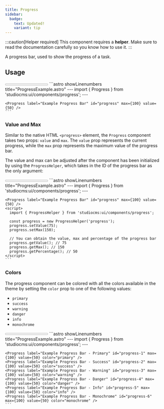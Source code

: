```yaml
---
title: Progress
sidebar:
  badge:
    text: Updated!
    variant: tip
---
```



:::caution[Helper required]
This component requires a **helper**. Make sure to read the documentation carefully so you know how to use it.
:::

A progress bar, used to show the progress of a task.

## Usage

<Tabs>
  <TabItem label="Preview">
    <PreviewCard>
      <Progress label="Example Progress Bar 1" id="prog-1" max={100} value={50} />
    </PreviewCard>
  </TabItem>
  <TabItem label="Code">
    ```astro showLinenumbers title="ProgressExample.astro"
    ---
    import { Progress } from 'studiocms:ui/components/progress';
    ---

    <Progress label="Example Progress Bar" id="progress" max={100} value={50} />
    ```
  </TabItem>
</Tabs>

### Value and Max

Similar to the native HTML `<progress>` element, the `Progress` component takes two props: `value` and `max`. The `value` prop represents the current progress, while the `max` prop represents the maximum value of the progress bar.

The value and max can be adjusted after the component has been initialized by using the `ProgressHelper`, which takes in the ID of the progress bar as the only argument:

<Tabs>
  <TabItem label="Preview">
    <PreviewCard>
      <Progress label="Example Progress Bar 2" id="prog-2" max={100} value={50} />
    </PreviewCard>
  </TabItem>
  <TabItem label="Code">
    ```astro showLinenumbers title="ProgressExample.astro"
    ---
    import { Progress } from 'studiocms:ui/components/progress';
    ---

    <Progress label="Example Progress Bar" id="progress" max={100} value={50} />
    <script>
      import { ProgressHelper } from 'studiocms:ui/components/progress';

      const progress = new ProgressHelper('progress');
      progress.setValue(75);
      progress.setMax(150);

      // You can obtain the value, max and percentage of the progress bar
      progress.getValue(); // 75
      progress.getMax(); // 150
      progress.getPercentage(); // 50
    </script>
    ```
  </TabItem>
</Tabs>

### Colors

The progress component can be colored with all the colors available in the theme by setting the `color` prop to one of the following values:

- `primary`
- `success`
- `warning`
- `danger`
- `info`
- `monochrome`

<Tabs>
  <TabItem label="Preview">
    <PreviewCard>
      <Progress label="Example Progress Bar 3" id="prog-3" max={100} value={50} color="primary" />
      <Progress label="Example Progress Bar 4" id="prog-3" max={100} value={50} color="success" />
      <Progress label="Example Progress Bar 5" id="prog-4" max={100} value={50} color="warning" />
      <Progress label="Example Progress Bar 6" id="prog-3" max={100} value={50} color="danger" />
      <Progress label="Example Progress Bar 7" id="prog-4" max={100} value={50} color="info" />
      <Progress label="Example Progress Bar 8" id="prog-3" max={100} value={50} color="monochrome" />
    </PreviewCard>
  </TabItem>
  <TabItem label="Code">
    ```astro showLinenumbers title="ProgressExample.astro"
    ---
    import { Progress } from 'studiocms:ui/components/progress';
    ---

    <Progress label="Example Progress Bar - Primary" id="progress-1" max={100} value={50} color="primary" />
    <Progress label="Example Progress Bar - Success" id="progress-2" max={100} value={50} color="success" />
    <Progress label="Example Progress Bar - Warning" id="progress-3" max={100} value={50} color="warning" />
    <Progress label="Example Progress Bar - Danger" id="progress-4" max={100} value={50} color="danger" />
    <Progress label="Example Progress Bar - Info" id="progress-5" max={100} value={50} color="info" />
    <Progress label="Example Progress Bar - Monochrome" id="progress-6" max={100} value={50} color="monochrome" />
    ```
  </TabItem>
</Tabs>

<ProgressScript />
